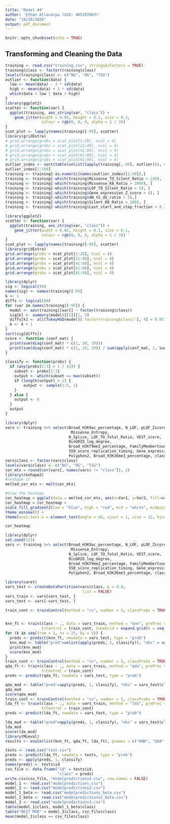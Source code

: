 ```yaml
---
title: 'Model #4'
author: 'Ethan Allavarpu (UID: 405287603)'
date: "10/28/2020"
output: pdf_document
---
```


```r
knitr::opts_chunk$set(echo = TRUE)
```
## Transforming and Cleaning the Data
```r
training <- read.csv("training.csv", stringsAsFactors = TRUE)
training$class <- factor(training$class)
levels(training$class) <- c("NG", "OG", "TSG")
outlier <- function(data) {
  low <- mean(data) - 3 * sd(data)
  high <- mean(data) + 3 * sd(data)
  which(data < low | data > high)
}
library(ggplot2)
scatter <- function(var) {
  ggplot(training, aes_string(var, "class")) +
    geom_jitter(width = 0.05, height = 0.1, size = 0.1,
                colour = rgb(0, 0, 0, alpha = 1 / 3))
}
scat_plot <- lapply(names(training)[-99], scatter)
library(gridExtra)
# grid.arrange(grobs = scat_plot[1:20], ncol = 4)
# grid.arrange(grobs = scat_plot[21:40], ncol = 4)
# grid.arrange(grobs = scat_plot[41:60], ncol = 4)
# grid.arrange(grobs = scat_plot[61:80], ncol = 4)
# grid.arrange(grobs = scat_plot[81:98], ncol = 4)
outlier_index <- sort(table(unlist(lapply(training[,-99], outlier))), decreasing = TRUE)
outlier_index[1:100]
training <- training[-as.numeric(names(outlier_index)[1:50]),]
training <- training[-which(training$Missense_TO_Silent_Ratio > 100), ]
training <- training[-which(training$Missense_KB_Ratio > 2000), ]
training <- training[-which(training$LOF_TO_Silent_Ratio > 5), ]
training <- training[-which(training$Gene_expression_Z_score > 4), ]
training <- training[-which(training$dN_to_dS_ratio > 5),]
training <- training[-which(training$Silent_KB_Ratio > 200), ]
training <- training[-which(training$Lost_start_and_stop_fraction > 0.2),]
```

```r
library(ggplot2)
scatter <- function(var) {
  ggplot(training, aes_string(var, "class")) +
    geom_jitter(width = 0.05, height = 0.1, size = 0.1,
                colour = rgb(0, 0, 0, alpha = 1 / 3))
}
scat_plot <- lapply(names(training)[-99], scatter)
library(gridExtra)
grid.arrange(grobs = scat_plot[1:20], ncol = 4)
grid.arrange(grobs = scat_plot[21:40], ncol = 4)
grid.arrange(grobs = scat_plot[41:60], ncol = 4)
grid.arrange(grobs = scat_plot[61:80], ncol = 4)
grid.arrange(grobs = scat_plot[81:98], ncol = 4)
```

```r
library(dplyr)
sig <- logical(98)
names(sig) <- names(training)[-99]
k <- 1
diffs <- logical(98)
for (var in names(training)[-99]) {
  model <- aov(training[[var]] ~ factor(training$class))
  sig[k] <- summary(model)[[1]][1, 5]
  diffs[k] <- all(TukeyHSD(model)$`factor(training$class)`[, 4] < 0.05)
  k <- k + 1
}
sort(sig[diffs])
score <- function (conf_mat) {
  print(sum(diag(conf_mat) * c(1, 20, 20)))
  print(sum(diag(conf_mat) * c(1, 20, 20)) / sum(apply(conf_mat, 2, sum) * c(1, 20, 20)))
}

classify <- function(probs) {
  if (any(probs[2:3] > 1 / 41)) {
    subset <- probs[2:3]
    output <- which(subset == max(subset))
    if (length(output) > 1) {
        output <- sample(1:2, 1)
    }
  } else {
    output <- 0
  }
  output
}
```



```r
library(dplyr)
vars <- training %>% select(Broad_H3K9ac_percentage, N_LOF, pLOF_Zscore,
                             Missense_Entropy,
                            N_Splice, LOF_TO_Total_Ratio, VEST_score,
                            BioGRID_log_degree,
                            Broad_H3K79me2_percentage, FamilyMemberCount,
                            S50_score_replication_timing, Gene_expression_Z_score,
                            Polyphen2, Broad_H3K36me3_percentage, class)
vars$class <- factor(vars$class)
levels(vars$class) <- c("NG", "OG", "TSG")
cor_mtx = round(cor(vars[, names(vars) != "class"]), 2)
library(reshape2)
#reshape it
melted_cor_mtx <- melt(cor_mtx)

#draw the heatmap
cor_heatmap = ggplot(data = melted_cor_mtx, aes(x=Var1, y=Var2, fill=value)) + geom_tile()
cor_heatmap = cor_heatmap +
scale_fill_gradient2(low = "blue", high = "red", mid = "white", midpoint = 0, limit = c(-1,1), space = "Lab", name="Pearson\nCorrelation") + 
theme_minimal() +
theme(axis.text.x = element_text(angle = 45, vjust = 1, size = 12, hjust = 1))

cor_heatmap
```

```r
library(dplyr)
set.seed(123)
vars <- training %>% select(Broad_H3K9ac_percentage, N_LOF, pLOF_Zscore,
                             Missense_Entropy,
                            N_Splice, LOF_TO_Total_Ratio, VEST_score,
                            BioGRID_log_degree,
                            Broad_H3K79me2_percentage, FamilyMemberCount,
                            S50_score_replication_timing, Gene_expression_Z_score,
                            Polyphen2, Broad_H3K36me3_percentage, class)

library(caret)
vars_test <- createDataPartition(vars$class, p = 0.8, 
                                  list = FALSE)
vars_train <- vars[vars_test, ]
vars_test <- vars[-vars_test, ]

train_cont <- trainControl(method = "cv", number = 5, classProbs = TRUE, savePredictions = TRUE)


knn_ft <- train(class ~ ., data = vars_train, method = "knn", preProc = c("center", "scale"),
                trControl = train_cont, tuneGrid = expand.grid(k = seq(from = 1, to = 25, by = 5)))
for (k in seq(from = 1, to = 25, by = 5)) {
  preds <- predict(knn_ft, newdata = vars_test, type = "prob")
  knn_mod <- table("pred"=unlist(apply(preds, 1, classify)), "obs" = vars_test$class)
  print(knn_mod)
  score(knn_mod)
}
train_cont <- trainControl(method = "cv", number = 5, classProbs = TRUE, savePredictions = TRUE)
qda_ft <- train(class ~ ., data = vars_train, method = "qda", preProc = c("center", "scale"),
                trControl = train_cont)
preds <- predict(qda_ft, newdata = vars_test, type = "prob")

qda_mod <- table("pred"=apply(preds, 1, classify), "obs" = vars_test$class)
qda_mod
score(qda_mod)
train_cont <- trainControl(method = "cv", number = 5, classProbs = TRUE, savePredictions = TRUE)
lda_ft <- train(class ~ ., data = vars_train, method = "lda", preProc = c("center", "scale"),
                trControl = train_cont)
preds <- predict(lda_ft, newdata = vars_test, type = "prob")

lda_mod <- table("pred"=apply(preds, 1, classify), "obs" = vars_test$class)
lda_mod
score(lda_mod)
library(MLeval)
results <- evalm(list(knn_ft, qda_ft, lda_ft), gnames = c("KNN", "QDA", "LDA"))
```

```r
tests <- read.csv("test.csv")
preds <- predict(lda_ft, newdata = tests, type = "prob")
preds <- apply(preds, 1, classify)
names(preds) <- tests$id
csv_file <- data.frame("id" = tests$id,
                       "class" = preds)
write.csv(csv_file, "modelpredictions4.csv", row.names = FALSE)
model_1 <- read.csv("modelpredictions.csv")
model_2 <- read.csv("modelpredictions2.csv")
model_1_beta <- read.csv("modelpredictions_beta.csv")
model_2_beta <- read.csv("modelpredictions2_beta.csv")
model_3 <- read.csv("modelpredictions3.csv")
table(model_1$class, model_1_beta$class)
table("BEST MOD" = model_3$class, csv_file$class)
mean(model_1$class == csv_file$class)
```